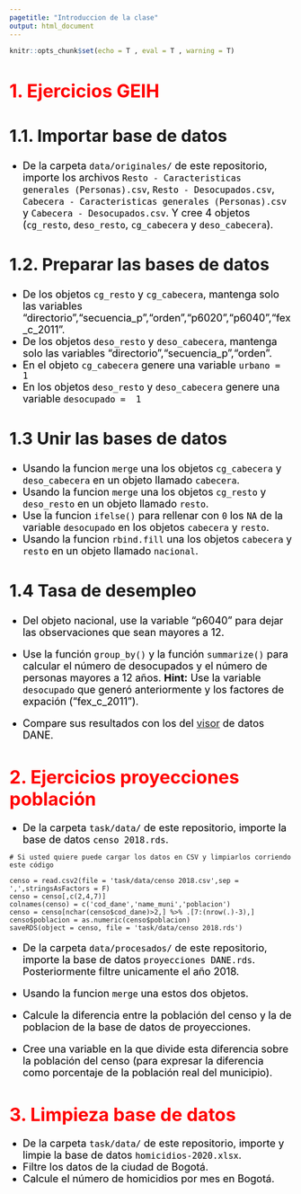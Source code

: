 ```yaml
---
pagetitle: "Introduccion de la clase"
output: html_document
---
```

<!-- Estilo del HTML -->
<style type="text/css">
h1 {
  font-size: 32px;
  color: red
}
h1.title {
  font-size: 32px;
}
h2 {
  font-size: 30px;
}
h3 {
  font-size: 26px;
}
h4 {
  font-size: 24px;
}
p {
 font-size: 18px;
 color: black
}
li {
 font-size: 18px;
 color: black
}
.table th:not([align]) {
  text-align: left;
}
</style>
<!-- Estilo del HTML -->

<!-- Configuracion de la consola de R -->
```r
knitr::opts_chunk$set(echo = T , eval = T , warning = T)
```

# 1. Ejercicios GEIH

## 1.1. Importar base de datos

* De la carpeta ```data/originales/``` de este repositorio, importe los archivos ```Resto - Caracteristicas generales (Personas).csv```, ```Resto - Desocupados.csv```, ```Cabecera - Caracteristicas generales (Personas).csv``` y ```Cabecera - Desocupados.csv```. Y cree 4 objetos (```cg_resto```, ```deso_resto```, ```cg_cabecera``` y ```deso_cabecera```).

## 1.2. Preparar las bases de datos

* De los objetos ```cg_resto``` y ```cg_cabecera```, mantenga solo las variables "directorio","secuencia_p","orden","p6020","p6040","fex_c_2011".
* De los objetos ```deso_resto``` y ```deso_cabecera```, mantenga solo las variables "directorio","secuencia_p","orden".
* En el objeto ```cg_cabecera``` genere una variable ```urbano =  1``` 
* En los objetos ```deso_resto``` y ```deso_cabecera``` genere una variable ```desocupado =  1``` 

## 1.3 Unir las bases de datos

* Usando la funcion ```merge``` una los objetos ```cg_cabecera``` y ```deso_cabecera``` en un objeto llamado ```cabecera```.
* Usando la funcion ```merge``` una los objetos ```cg_resto``` y ```deso_resto``` en un objeto llamado ```resto```.
* Use la funcion ```ifelse()``` para rellenar con ```0``` los ```NA``` de la variable ```desocupado``` en los objetos ```cabecera``` y ```resto```.
* Usando la funcion ```rbind.fill``` una los objetos ```cabecera``` y ```resto``` en un objeto llamado ```nacional```.

## 1.4 Tasa de desempleo

* Del objeto nacional, use la variable "p6040" para dejar las observaciones que sean mayores a 12. 

* Use la función ```group_by()``` y la función ```summarize()``` para calcular el número de desocupados y el número de personas mayores a 12 años. **Hint:** Use la variable ```desocupado``` que generó anteriormente y los factores de expación ("fex_c_2011"). 

* Compare sus resultados con los del [visor](https://sitios.dane.gov.co/visor-geih/#/visor) de datos DANE.


# 2. Ejercicios proyecciones población

* De la carpeta ```task/data/``` de este repositorio, importe la base de datos ```censo 2018.rds```.

```
# Si usted quiere puede cargar los datos en CSV y limpiarlos corriendo este código

censo = read.csv2(file = 'task/data/censo 2018.csv',sep = ',',stringsAsFactors = F)
censo = censo[,c(2,4,7)]
colnames(censo) = c('cod_dane','name_muni','poblacion')
censo = censo[nchar(censo$cod_dane)>2,] %>% .[7:(nrow(.)-3),]
censo$poblacion = as.numeric(censo$poblacion)
saveRDS(object = censo, file = 'task/data/censo 2018.rds')
```

* De la carpeta ```data/procesados/``` de este repositorio, importe la base de datos ```proyecciones DANE.rds```. Posteriormente filtre unicamente el año 2018.

* Usando la funcion ```merge``` una estos dos objetos.

* Calcule la diferencia entre la población del censo y la de poblacion de la base de datos de proyecciones.

* Cree una variable en la que divide esta diferencia sobre la población del censo (para expresar la diferencia como porcentaje de la población real del municipio). 

# 3. Limpieza base de datos

* De la carpeta ```task/data/``` de este repositorio, importe y limpie la base de datos ```homicidios-2020.xlsx```.
* Filtre los datos de la ciudad de Bogotá.
* Calcule el número de homicidios por mes en Bogotá.

